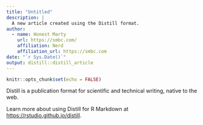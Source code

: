 ```yaml
---
title: "Untitled"
description: |
  A new article created using the Distill format.
author:
  - name: Honest Marty 
    url: https://smbc.com/
    affiliation: Nerd
    affiliation_url: https://smbc.com
date: "`r Sys.Date()`"
output: distill::distill_article
---
```


```r
knitr::opts_chunk$set(echo = FALSE)
```

Distill is a publication format for scientific and technical writing, native to the web. 

Learn more about using Distill for R Markdown at <https://rstudio.github.io/distill>.





